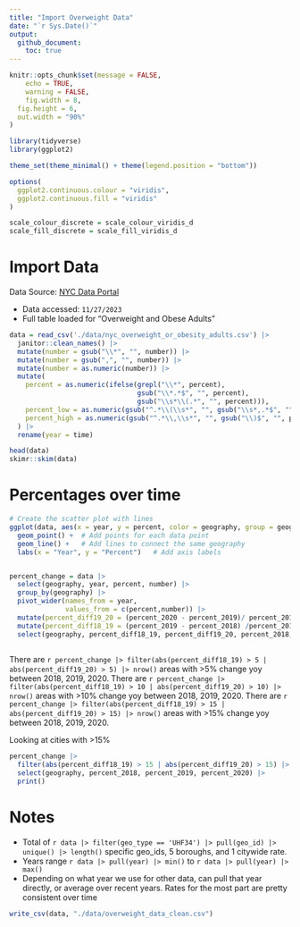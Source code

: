 ```yaml
---
title: "Import Overweight Data"
date: "`r Sys.Date()`"
output: 
  github_document:
    toc: true
---
```


```r

knitr::opts_chunk$set(message = FALSE,
	echo = TRUE,
	warning = FALSE,
	fig.width = 8, 
  fig.height = 6,
  out.width = "90%"
)

library(tidyverse)
library(ggplot2)

theme_set(theme_minimal() + theme(legend.position = "bottom"))

options(
  ggplot2.continuous.colour = "viridis",
  ggplot2.continuous.fill = "viridis"
)

scale_colour_discrete = scale_colour_viridis_d
scale_fill_discrete = scale_fill_viridis_d

```

# Import Data 
Data Source: [NYC Data Portal](https://a816-dohbesp.nyc.gov/IndicatorPublic/beta/data-explorer/overweight/?id=2061#display=summary) 

  * Data accessed: `11/27/2023` 
  * Full table loaded for "Overweight and Obese Adults"

```r
data = read_csv('./data/nyc_overweight_or_obesity_adults.csv') |>
  janitor::clean_names() |>
  mutate(number = gsub("\\*", "", number)) |>
  mutate(number = gsub(",", "", number)) |>
  mutate(number = as.numeric(number)) |>
  mutate(
    percent = as.numeric(ifelse(grepl("\\*", percent),
                                gsub("\\*.*$", "", percent),
                                gsub("\\s*\\(.*", "", percent))),
    percent_low = as.numeric(gsub("^.*\\(\\s*", "", gsub("\\s*,.*$", "", percent))),
    percent_high = as.numeric(gsub("^.*\\,\\s*", "", gsub("\\)$", "", percent)))
  ) |>
  rename(year = time)

head(data)
skimr::skim(data)
```


# Percentages over time

```r


# Create the scatter plot with lines
ggplot(data, aes(x = year, y = percent, color = geography, group = geography)) +
  geom_point() +  # Add points for each data point
  geom_line() +   # Add lines to connect the same geography
  labs(x = "Year", y = "Percent")   # Add axis labels



```


```r
percent_change = data |> 
  select(geography, year, percent, number) |>
  group_by(geography) |>
  pivot_wider(names_from = year, 
              values_from = c(percent,number)) |>
  mutate(percent_diff19_20 = (percent_2020 - percent_2019)/ percent_2019 * 100) |>
  mutate(percent_diff18_19 = (percent_2019 - percent_2018) /percent_2018 * 100) |>
  select(geography, percent_diff18_19, percent_diff19_20, percent_2018, percent_2019, percent_2020)
  

```

There are `r percent_change |> filter(abs(percent_diff18_19) > 5 | abs(percent_diff19_20) > 5) |> nrow()` areas with >5% change yoy between 2018, 2019, 2020. There are `r percent_change |> filter(abs(percent_diff18_19) > 10 | abs(percent_diff19_20) > 10) |> nrow()` areas with >10% change yoy between 2018, 2019, 2020. There are `r percent_change |> filter(abs(percent_diff18_19) > 15 | abs(percent_diff19_20) > 15) |> nrow()` areas with >15% change yoy between 2018, 2019, 2020. 

Looking at cities with >15% 
```r
percent_change |>
  filter(abs(percent_diff18_19) > 15 | abs(percent_diff19_20) > 15) |>
  select(geography, percent_2018, percent_2019, percent_2020) |>
  print()
```


# Notes

* Total of `r data |> filter(geo_type == 'UHF34') |> pull(geo_id) |> unique() |> length()` specific geo_ids, 5 boroughs, and 1 citywide rate.  
* Years range `r data |> pull(year) |> min()` to `r data |> pull(year) |> max()` 
* Depending on what year we use for other data, can pull that year directly, or average over recent years. Rates for the most part are pretty consistent over time 

```r
write_csv(data, "./data/overweight_data_clean.csv")

```


